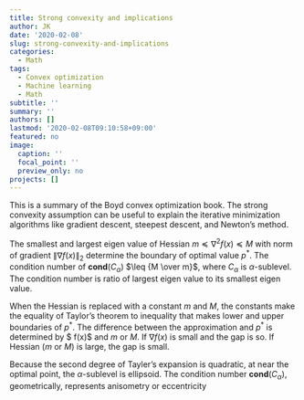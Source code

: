```yaml
---
title: Strong convexity and implications
author: JK
date: '2020-02-08'
slug: strong-convexity-and-implications
categories:
  - Math
tags:
  - Convex optimization
  - Machine learning
  - Math
subtitle: ''
summary: ''
authors: []
lastmod: '2020-02-08T09:10:58+09:00'
featured: no
image:
  caption: ''
  focal_point: ''
  preview_only: no
projects: []
---
```


This is a summary of the Boyd convex optimization book. The strong convexity assumption can be useful to explain the iterative minimization algorithms like gradient descent, steepest descent, and Newton's method.  

The smallest and largest eigen value of Hessian $m \preceq \nabla^{2}f(x) \preceq M$ with norm of gradient $\| \nabla f(x)\|_2$ determine the boundary of optimal value $p^{*}$. The condition number of **cond**($C_\alpha$) $\leq {M \over m}$, where $C_\alpha$ is $\alpha$-sublevel. The condition number is ratio of largest eigen value to its smallest eigen value. 

When the Hessian is replaced with a constant $m$ and $M$, the constants make the equality of Taylor's theorem to inequality that makes lower and upper boundaries of $p^*$. The difference between the approximation and $p^*$ is determined by $ \nabla f(x)$ and $m$ or $M$. If $\nabla f(x)$ is small and the gap is so. If Hessian ($m$ or $M$) is large, the gap is small.  

Because the second degree of Tayler's expansion is quadratic, at near the optimal point, the $\alpha$-sublevel is ellipsoid. The condition number **cond**($C_{\alpha}$), geometrically, represents anisometry or eccentricity 

